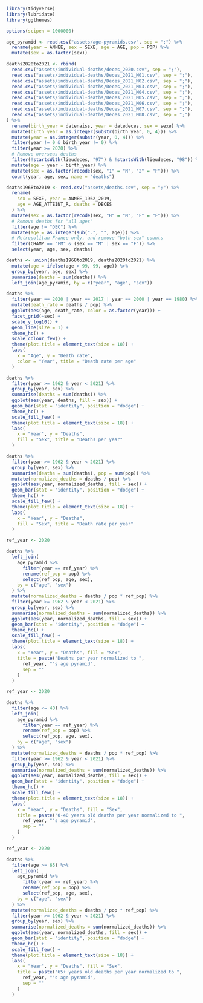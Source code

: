 ```r
library(tidyverse)
library(lubridate)
library(ggthemes)

options(scipen = 1000000)

age_pyramid <- read.csv("assets/age-pyramids.csv", sep = ";") %>%
  rename(year = ANNEE, sex = SEXE, age = AGE, pop = POP) %>%
  mutate(sex = as.factor(sex))

deaths2020to2021 <- rbind(
  read.csv("assets/individual-deaths/deces_2020.csv", sep = ";"),
  read.csv("assets/individual-deaths/Deces_2021_M01.csv", sep = ";"),
  read.csv("assets/individual-deaths/Deces_2021_M02.csv", sep = ";"),
  read.csv("assets/individual-deaths/Deces_2021_M03.csv", sep = ";"),
  read.csv("assets/individual-deaths/Deces_2021_M04.csv", sep = ";"),
  read.csv("assets/individual-deaths/Deces_2021_M05.csv", sep = ";"),
  read.csv("assets/individual-deaths/Deces_2021_M06.csv", sep = ";"),
  read.csv("assets/individual-deaths/Deces_2021_M07.csv", sep = ";"),
  read.csv("assets/individual-deaths/Deces_2021_M08.csv", sep = ";")
) %>%
  rename(birth_year = datenaiss, year = datedeces, sex = sexe) %>%
  mutate(birth_year = as.integer(substr(birth_year, 0, 4))) %>%
  mutate(year = as.integer(substr(year, 0, 4))) %>%
  filter(year != 0 & birth_year != 0) %>%
  filter(year >= 2020) %>%
  # Remove overseas deaths
  filter(!startsWith(lieudeces, "97") & !startsWith(lieudeces, "98")) %>%
  mutate(age = year - birth_year) %>%
  mutate(sex = as.factor(recode(sex, "1" = "M", "2" = "F"))) %>%
  count(year, age, sex, name = "deaths")

deaths1968to2019 <- read.csv("assets/deaths.csv", sep = ";") %>%
  rename(
    sex = SEXE, year = ANNEE_1962_2019,
    age = AGE_ATTEINT_R, deaths = DECES
  ) %>%
  mutate(sex = as.factor(recode(sex, "H" = "M", "F" = "F"))) %>%
  # Remove deaths for "all ages"
  filter(age != "DEC") %>%
  mutate(age = as.integer(sub(".", "", age))) %>%
  # Metropolitan France only, and remove "both sex" counts
  filter(CHAMP == "FM" & (sex == "M" | sex == "F")) %>%
  select(year, age, sex, deaths)

deaths <- union(deaths1968to2019, deaths2020to2021) %>%
  mutate(age = ifelse(age > 99, 99, age)) %>%
  group_by(year, age, sex) %>%
  summarise(deaths = sum(deaths)) %>%
  left_join(age_pyramid, by = c("year", "age", "sex"))
```

```r
deaths %>%
  filter(year == 2020 | year == 2017 | year == 2000 | year == 1980) %>%
  mutate(death_rate = deaths / pop) %>%
  ggplot(aes(age, death_rate, color = as.factor(year))) +
  facet_grid(~sex) +
  scale_y_log10() +
  geom_line(size = 1) +
  theme_hc() +
  scale_colour_few() +
  theme(plot.title = element_text(size = 18)) +
  labs(
    x = "Age", y = "Death rate",
    color = "Year", title = "Death rate per age"
  )
```

```r
deaths %>%
  filter(year >= 1962 & year < 2021) %>%
  group_by(year, sex) %>%
  summarise(deaths = sum(deaths)) %>%
  ggplot(aes(year, deaths, fill = sex)) +
  geom_bar(stat = "identity", position = "dodge") +
  theme_hc() +
  scale_fill_few() +
  theme(plot.title = element_text(size = 18)) +
  labs(
    x = "Year", y = "Deaths",
    fill = "Sex", title = "Deaths per year"
  )
```

```r
deaths %>%
  filter(year >= 1962 & year < 2021) %>%
  group_by(year, sex) %>%
  summarise(deaths = sum(deaths), pop = sum(pop)) %>%
  mutate(normalized_deaths = deaths / pop) %>%
  ggplot(aes(year, normalized_deaths, fill = sex)) +
  geom_bar(stat = "identity", position = "dodge") +
  theme_hc() +
  scale_fill_few() +
  theme(plot.title = element_text(size = 18)) +
  labs(
    x = "Year", y = "Deaths",
    fill = "Sex", title = "Death rate per year"
  )
```

```r
ref_year <- 2020

deaths %>%
  left_join(
    age_pyramid %>%
      filter(year == ref_year) %>%
      rename(ref_pop = pop) %>%
      select(ref_pop, age, sex),
    by = c("age", "sex")
  ) %>%
  mutate(normalized_deaths = deaths / pop * ref_pop) %>%
  filter(year >= 1962 & year < 2021) %>%
  group_by(year, sex) %>%
  summarise(normalized_deaths = sum(normalized_deaths)) %>%
  ggplot(aes(year, normalized_deaths, fill = sex)) +
  geom_bar(stat = "identity", position = "dodge") +
  theme_hc() +
  scale_fill_few() +
  theme(plot.title = element_text(size = 18)) +
  labs(
    x = "Year", y = "Deaths", fill = "Sex",
    title = paste("Deaths per year normalized to ",
      ref_year, "'s age pyramid",
      sep = ""
    )
  )
```

```r
ref_year <- 2020

deaths %>%
  filter(age <= 40) %>%
  left_join(
    age_pyramid %>%
      filter(year == ref_year) %>%
      rename(ref_pop = pop) %>%
      select(ref_pop, age, sex),
    by = c("age", "sex")
  ) %>%
  mutate(normalized_deaths = deaths / pop * ref_pop) %>%
  filter(year >= 1962 & year < 2021) %>%
  group_by(year, sex) %>%
  summarise(normalized_deaths = sum(normalized_deaths)) %>%
  ggplot(aes(year, normalized_deaths, fill = sex)) +
  geom_bar(stat = "identity", position = "dodge") +
  theme_hc() +
  scale_fill_few() +
  theme(plot.title = element_text(size = 18)) +
  labs(
    x = "Year", y = "Deaths", fill = "Sex",
    title = paste("0-40 years old deaths per year normalized to ",
      ref_year, "'s age pyramid",
      sep = ""
    )
  )
```

```r
ref_year <- 2020

deaths %>%
  filter(age >= 65) %>%
  left_join(
    age_pyramid %>%
      filter(year == ref_year) %>%
      rename(ref_pop = pop) %>%
      select(ref_pop, age, sex),
    by = c("age", "sex")
  ) %>%
  mutate(normalized_deaths = deaths / pop * ref_pop) %>%
  filter(year >= 1962 & year < 2021) %>%
  group_by(year, sex) %>%
  summarise(normalized_deaths = sum(normalized_deaths)) %>%
  ggplot(aes(year, normalized_deaths, fill = sex)) +
  geom_bar(stat = "identity", position = "dodge") +
  theme_hc() +
  scale_fill_few() +
  theme(plot.title = element_text(size = 18)) +
  labs(
    x = "Year", y = "Deaths", fill = "Sex",
    title = paste("65+ years old deaths per year normalized to ",
      ref_year, "'s age pyramid",
      sep = ""
    )
  )
```
